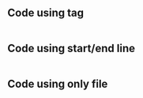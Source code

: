 ## Code using tag
```js file=./index.js tag=ola
```

## Code using start/end line
```js file=./index.js start=1 end=8
```

## Code using only file
```js file=./index.js
```